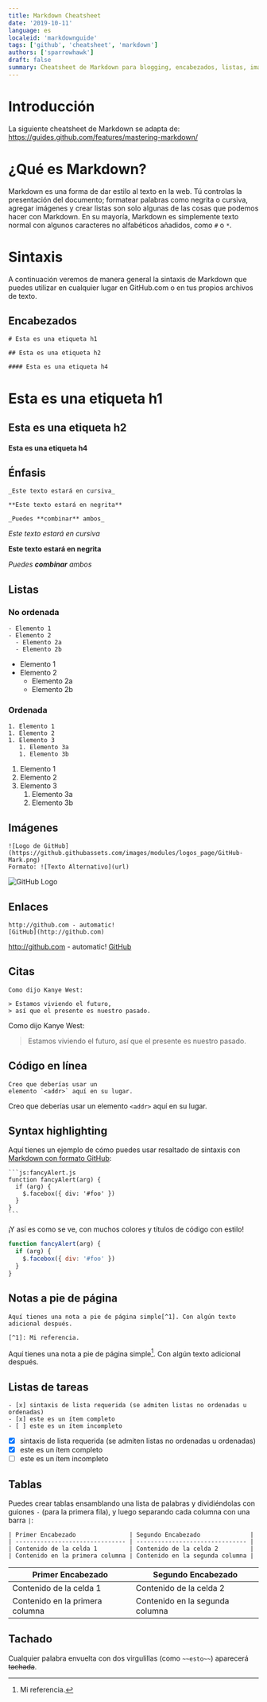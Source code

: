 ```yaml
---
title: Markdown Cheatsheet
date: '2019-10-11'
language: es
localeid: 'markdownguide'
tags: ['github', 'cheatsheet', 'markdown']
authors: ['sparrowhawk']
draft: false
summary: Cheatsheet de Markdown para blogging, encabezados, listas, imágenes, tablas ¡y más! Una guía ilustrada basada en Markdown con formato GitHub.
---
```


# Introducción

La siguiente cheatsheet de Markdown se adapta de: https://guides.github.com/features/mastering-markdown/

# ¿Qué es Markdown?

Markdown es una forma de dar estilo al texto en la web. Tú controlas la presentación del documento; formatear palabras como negrita o cursiva, agregar imágenes y crear listas son solo algunas de las cosas que podemos hacer con Markdown. En su mayoría, Markdown es simplemente texto normal con algunos caracteres no alfabéticos añadidos, como `#` o `*`.

# Sintaxis

A continuación veremos de manera general la sintaxis de Markdown que puedes utilizar en cualquier lugar en GitHub.com o en tus propios archivos de texto.

## Encabezados

```
# Esta es una etiqueta h1

## Esta es una etiqueta h2

#### Esta es una etiqueta h4
```

# Esta es una etiqueta h1

## Esta es una etiqueta h2

#### Esta es una etiqueta h4

## Énfasis

```
_Este texto estará en cursiva_

**Este texto estará en negrita**

_Puedes **combinar** ambos_
```

_Este texto estará en cursiva_

**Este texto estará en negrita**

_Puedes **combinar** ambos_

## Listas

### No ordenada

```
- Elemento 1
- Elemento 2
  - Elemento 2a
  - Elemento 2b
```

- Elemento 1
- Elemento 2
  - Elemento 2a
  - Elemento 2b

### Ordenada

```
1. Elemento 1
1. Elemento 2
1. Elemento 3
   1. Elemento 3a
   1. Elemento 3b
```

1. Elemento 1
1. Elemento 2
1. Elemento 3
   1. Elemento 3a
   1. Elemento 3b

## Imágenes

```
![Logo de GitHub](https://github.githubassets.com/images/modules/logos_page/GitHub-Mark.png)
Formato: ![Texto Alternativo](url)
```

![GitHub Logo](https://github.githubassets.com/images/modules/logos_page/GitHub-Mark.png)

## Enlaces

```
http://github.com - automatic!
[GitHub](http://github.com)
```

http://github.com - automatic!
[GitHub](http://github.com)

## Citas

```
Como dijo Kanye West:

> Estamos viviendo el futuro,
> así que el presente es nuestro pasado.
```

Como dijo Kanye West:

> Estamos viviendo el futuro,
> así que el presente es nuestro pasado.

## Código en línea

```
Creo que deberías usar un
elemento `<addr>` aquí en su lugar.
```

Creo que deberías usar un
elemento `<addr>` aquí en su lugar.

## Syntax highlighting

Aquí tienes un ejemplo de cómo puedes usar resaltado de sintaxis con [Markdown con formato GitHub](https://help.github.com/articles/basic-writing-and-formatting-syntax/):

````
```js:fancyAlert.js
function fancyAlert(arg) {
  if (arg) {
    $.facebox({ div: '#foo' })
  }
}
```
````

¡Y así es como se ve, con muchos colores y títulos de código con estilo!

```js:fancyAlert.js
function fancyAlert(arg) {
  if (arg) {
    $.facebox({ div: '#foo' })
  }
}
```

## Notas a pie de página

```
Aquí tienes una nota a pie de página simple[^1]. Con algún texto adicional después.

[^1]: Mi referencia.
```

Aquí tienes una nota a pie de página simple[^1]. Con algún texto adicional después.

[^1]: Mi referencia.

## Listas de tareas

```
- [x] sintaxis de lista requerida (se admiten listas no ordenadas u ordenadas)
- [x] este es un ítem completo
- [ ] este es un ítem incompleto
```

- [x] sintaxis de lista requerida (se admiten listas no ordenadas u ordenadas)
- [x] este es un ítem completo
- [ ] este es un ítem incompleto

## Tablas

Puedes crear tablas ensamblando una lista de palabras y dividiéndolas con guiones `-` (para la primera fila), y luego separando cada columna con una barra `|`:

```
| Primer Encabezado               | Segundo Encabezado              |
| ------------------------------- | ------------------------------- |
| Contenido de la celda 1         | Contenido de la celda 2         |
| Contenido en la primera columna | Contenido en la segunda columna |
```

| Primer Encabezado               | Segundo Encabezado              |
| ------------------------------- | ------------------------------- |
| Contenido de la celda 1         | Contenido de la celda 2         |
| Contenido en la primera columna | Contenido en la segunda columna |

## Tachado

Cualquier palabra envuelta con dos virgulillas (como `~~esto~~`) aparecerá ~~tachada~~.
